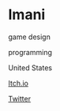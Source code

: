 # Imani

<Skills>

game design

programming

</Skills>

<Location>

United States

</Location>

<Personal>

[Itch.io](http://biomancer.itch.io)

[Twitter](http://twitter.com/imanimakesgames)

</Personal>


